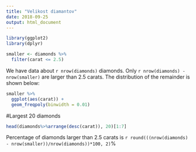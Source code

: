 ```yaml
---
title: "Velikost diamantov"
date: 2018-09-25
output: html_document
---
```


```r
library(ggplot2)
library(dplyr)

smaller <- diamonds %>% 
  filter(carat <= 2.5)
```

We have data about `r nrow(diamonds)` diamonds. Only 
`r nrow(diamonds) - nrow(smaller)` are larger than
2.5 carats. The distribution of the remainder is shown
below:

```r
smaller %>% 
  ggplot(aes(carat)) + 
  geom_freqpoly(binwidth = 0.01)
```

#Largest 20 diamonds

```r
head(diamonds%>%arrange(desc(carat)), 20)[1:7]
```

Percentage of diamonds larger than 2.5 carats is `r round(((nrow(diamonds) - nrow(smaller))/nrow(diamonds))*100, 2)`%